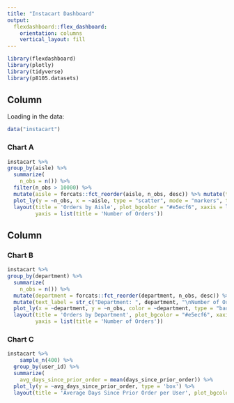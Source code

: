 ```yaml
---
title: "Instacart Dashboard"
output: 
  flexdashboard::flex_dashboard:
    orientation: columns
    vertical_layout: fill
---
```


```r
library(flexdashboard)
library(plotly)
library(tidyverse)
library(p8105.datasets)
```

Column {data-width=650}
-----------------------------------------------------------------------

Loading in the data:
```r
data("instacart")
```

### Chart A

```r
instacart %>% 
group_by(aisle) %>%
  summarize(
    n_obs = n()) %>% 
  filter(n_obs > 10000) %>% 
  mutate(aisle = forcats::fct_reorder(aisle, n_obs, desc)) %>% mutate(text_label = str_c("Aisle Name: ", aisle, "\nNumber of Orders: ", n_obs)) %>% 
  plot_ly(y = ~n_obs, x = ~aisle, type = "scatter", mode = "markers", text = ~text_label, alpha = 0.5) %>%
  layout(title = 'Orders by Aisle', plot_bgcolor = "#e5ecf6", xaxis = list(title = 'Aisle Name'), 
         yaxis = list(title = 'Number of Orders'))
```

Column {data-width=600}
-----------------------------------------------------------------------

### Chart B

```r
instacart %>% 
group_by(department) %>%
  summarize(
    n_obs = n()) %>% 
  mutate(department = forcats::fct_reorder(department, n_obs, desc)) %>% 
  mutate(text_label = str_c("Department: ", department, "\nNumber of Orders: ", n_obs)) %>% 
  plot_ly(x = ~department, y = ~n_obs, color = ~department, type = "bar", colors = "viridis") %>%
  layout(title = 'Orders by Department', plot_bgcolor = "#e5ecf6", xaxis = list(title = 'Department Name'), 
         yaxis = list(title = 'Number of Orders'))
```

### Chart C

```r
instacart %>% 
    sample_n(400) %>%
  group_by(user_id) %>%
  summarize(
    avg_days_since_prior_order = mean(days_since_prior_order)) %>% 
  plot_ly(y = ~avg_days_since_prior_order, type = 'box') %>%
  layout(title = 'Average Days Since Prior Order per User', plot_bgcolor = "#e5ecf6", xaxis = list(title = ''), yaxis = list(title = 'Average Days Since Prior Order'))
```

